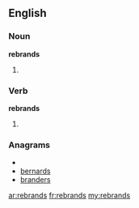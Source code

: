 ==English==

===Noun===
'''rebrands'''

# {{plural of|[[rebrand]]}}

===Verb===
'''rebrands'''
# {{third-person singular of|[[rebrand]]}}

===Anagrams===
* {{alphagram|abdenrrs}}
* [[bernards#English|bernards]]
* [[branders#English|branders]]

[[ar:rebrands]]
[[fr:rebrands]]
[[my:rebrands]]